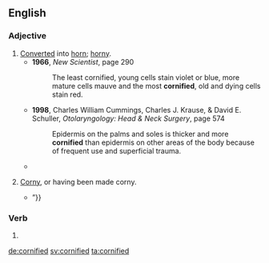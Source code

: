 ==English==

===Adjective===
{{en-adj}}

# [[converted|Converted]] into [[horn]]; [[horny]].
#* '''1966''', ''New Scientist‎'', page 290
#*: The least cornified, young cells stain violet or blue, more mature cells mauve and the most '''cornified''', old and dying cells stain red.
#* '''1998''', Charles William Cummings, Charles J. Krause, & David E. Schuller, ''Otolaryngology: Head & Neck Surgery‎'', page 574
#*: Epidermis on the palms and soles is thicker and more '''cornified''' than epidermis on other areas of the body because of frequent use and superficial trauma.
#* {{quote-text|year=2002|author=Douglas H. Slatter|title=Textbook of Small Animal Surgery‎|page=499|passage=The filiform variety are less numerous in cats than in dogs but are more heavily '''cornified''', with backward-pointing hooklike tips.}}
# {{lb|en|informal}} [[corny|Corny]], or having been made corny.
#* {{quote-journal|2007|December 7|Mal Vincent|Former boy-band singer takes a risk with 'Alpha Dog’ role|Virginian-Pilot|url=http://hamptonroads.com/node/206611
|passage=“Timberlake,” it wrote,” is the most '''cornified''' and harmless of pop stars {{...}} ”}}

===Verb===
{{head|en|verb form}}

# {{en-past of|cornify}}

[[de:cornified]]
[[sv:cornified]]
[[ta:cornified]]